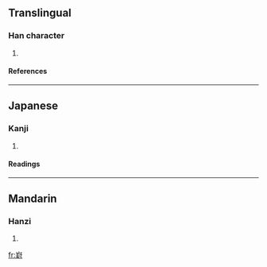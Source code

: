 ==Translingual==
===Han character===
{{Han char|rn=46|rad=山|as=09|sn=12|four=2214<sub>7</sub>|canj=山土土戈 (UGGI)}}
# {{defn|Han|sort=山09}}
====References====
{{Han ref|kx=0315.260|dkj=08249|dj=0616.170|hdz=10784.130|uh=5D36|ud=23862|bh=D8EF|bd=55535}}
----
==Japanese==
===Kanji===
{{ja-kanji|grade=|rs=山09}}
# {{defn|Japanese}} 
====Readings====
{{ja-readings|on=[[ほう]] (hō), [[ふ]] (fu)|kun=}}
----
==Mandarin==
===Hanzi===
{{cmn-hanzi|pin=[[fēng]] ([[feng1]])|wg=feng<sup>1</sup>}}
# {{defn|Mandarin}}

[[fr:崶]]